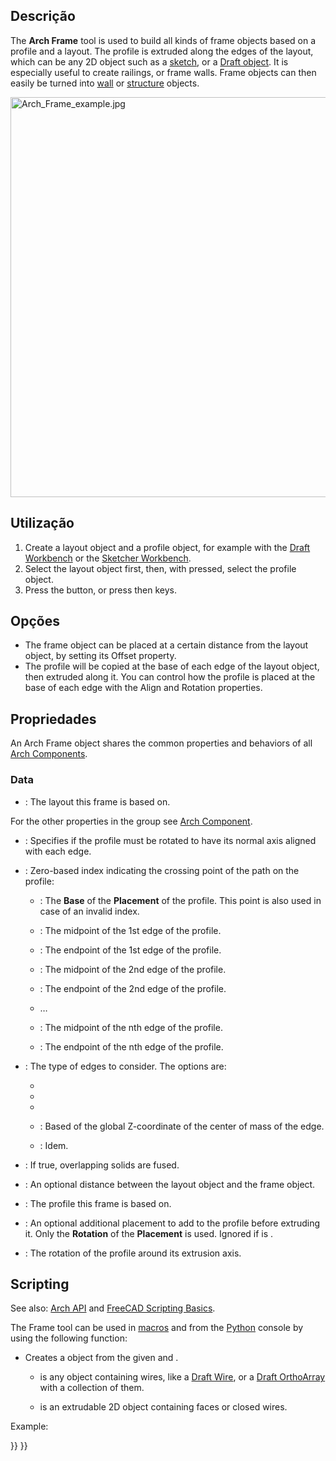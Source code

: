 <languages/>

<div class="mw-translate-fuzzy">
{{Docnav
|[[Arch_Nest/pt-br|Ninho]]
|[[Arch_Fence/pt-br|Cerca]]
|[[Arch_Workbench/pt-br|Arch]]
|IconL=Arch_Nest.svg
|IconR=Arch_Fence.svg
|IconC=Workbench_Arch.svg
}}
</div>

{{GuiCommand
|Name=Arch Frame
|MenuLocation=3D/BIM → Frame
|Workbenches=[[BIM_Workbench|BIM]]
|Shortcut={{KEY|F}} {{KEY|R}}
|SeeAlso=
}}

<span id="Description"></span>
==Descrição==

The '''Arch Frame''' tool is used to build all kinds of frame objects based on a profile and a layout. The profile is extruded along the edges of the layout, which can be any 2D object such as a [[Sketcher_Workbench|sketch]], or a [[Draft_Workbench|Draft object]]. It is especially useful to create railings, or frame walls. Frame objects can then easily be turned into [[Arch_Wall|wall]] or [[Arch_Structure|structure]] objects.

[[Image:Arch Frame example.jpg|640px]]
{{Caption|Frame object created from a [[Draft_OrthoArray|Draft OrthoArray]] of a [[Draft_Line|Draft Line]], using a [[Draft_Circle|Draft Circle]] as profile}}

<span id="Usage"></span>
==Utilização==

# Create a layout object and a profile object, for example with the [[Draft_Workbench|Draft Workbench]] or the [[Sketcher_Workbench|Sketcher Workbench]].
# Select the layout object first, then, with {{KEY|Ctrl}} pressed, select the profile object.
# Press the {{Button|[[Image:Arch Frame.svg|16px]] [[Arch_Frame|Frame]]}} button, or press {{KEY|F}} then {{KEY|R}} keys.

<span id="Options"></span>
==Opções==

* The frame object can be placed at a certain distance from the layout object, by setting its Offset property.
* The profile will be copied at the base of each edge of the layout object, then extruded along it. You can control how the profile is placed at the base of each edge with the Align and Rotation properties.

<span id="Properties"></span>
==Propriedades==

An Arch Frame object shares the common properties and behaviors of all [[Arch_Component|Arch Components]].

===Data===

{{TitleProperty|Component}}

* {{PropertyData|Base|Link}}: The layout this frame is based on.

For the other properties in the group see [[Arch_Component#Properties|Arch Component]].

{{TitleProperty|Frame}}

* {{PropertyData|Align|Bool}}: Specifies if the profile must be rotated to have its normal axis aligned with each edge.
* {{PropertyData|Base Point|Integer}}: Zero-based index indicating the crossing point of the path on the profile:
** {{Value|0}}: The '''Base''' of the '''Placement''' of the profile. This point is also used in case of an invalid index.
** {{Value|1}}: The midpoint of the 1st edge of the profile.
** {{Value|2}}: The endpoint of the 1st edge of the profile.
** {{Value|3}}: The midpoint of the 2nd edge of the profile.
** {{Value|4}}: The endpoint of the 2nd edge of the profile.
** …
** {{Value|n*2-1}}: The midpoint of the nth edge of the profile.
** {{Value|n*2}}: The endpoint of the nth edge of the profile.
* {{PropertyData|Edges|Enumeration}}: The type of edges to consider. The options are:
** {{Value|All edges}}
** {{Value|Vertical edges}}
** {{Value|Horizontal edges}}
** {{Value|Bottom horizontal edges}}: Based of the global Z-coordinate of the center of mass of the edge.
** {{Value|Top horizontal edges}}: Idem.
* {{PropertyData|Fuse|Bool}}: If true, overlapping solids are fused.
* {{PropertyData|Offset|VectorDistance}}: An optional distance between the layout object and the frame object.
* {{PropertyData|Profile|Link}}: The profile this frame is based on.
* {{PropertyData|Profile Placement|Placement}}: An optional additional placement to add to the profile before extruding it. Only the '''Rotation''' of the '''Placement''' is used. Ignored if {{PropertyData|Align}} is {{TRUE}}.
* {{PropertyData|Rotation|Angle}}: The rotation of the profile around its extrusion axis.

==Scripting==

See also: [[Arch_API|Arch API]] and [[FreeCAD_Scripting_Basics|FreeCAD Scripting Basics]].

The Frame tool can be used in [[Macros|macros]] and from the [[Python|Python]] console by using the following function:

{{Code|code=
Frame = makeFrame(baseobj, profile)
}}

* Creates a {{incode|Frame}} object from the given {{incode|baseobj}} and {{incode|profile}}.
** {{incode|baseobj}} is any object containing wires, like a [[Draft_Wire|Draft Wire]], or a [[Draft_OrthoArray|Draft OrthoArray]] with a collection of them.
** {{incode|profile}} is an extrudable 2D object containing faces or closed wires.

Example:

{{Code|code=
import Draft, Arch

Line = Draft.makeLine(FreeCAD.Vector(0, 0, 0), FreeCAD.Vector(0, 0, 2000))
baseobj = Draft.makeArray(Line, FreeCAD.Vector(1000, 0, 0), FreeCAD.Vector(0, 1, 0), 6, 1)

profile = Draft.makeCircle(200)
Frame = Arch.makeFrame(baseobj, profile)
FreeCAD.ActiveDocument.recompute()
}}


<div class="mw-translate-fuzzy">
{{Docnav
|[[Arch_Nest/pt-br|Ninho]]
|[[Arch_Fence/pt-br|Cerca]]
|[[Arch_Workbench/pt-br|Arch]]
|IconL=Arch_Nest.svg
|IconR=Arch_Fence.svg
|IconC=Workbench_Arch.svg
}}
</div>

{{BIM_Tools_navi{{#translation:}}}}
{{Userdocnavi{{#translation:}}}}